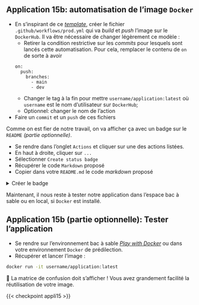 ::: {.application}

## Application 15b: automatisation de l'image `Docker`

- En s'inspirant de ce [_template_](https://github.com/marketplace/actions/build-and-push-docker-images), créer le fichier `.github/workflows/prod.yml` qui va *build* et *push* l'image sur le `DockerHub`. Il va être nécessaire de changer légèrement ce modèle :
    + Retirer la condition restrictive sur les _commits_ pour lesquels sont lancés cette automatisation. Pour cela, remplacer le contenu de `on` de sorte à avoir

  ```.python
  on:
    push:
      branches:
        - main
        - dev
  ```

    + Changer le tag à la fin pour mettre `username/application:latest`
où `username` est le nom d'utilisateur sur `DockerHub`;
    + Optionnel: changer le nom de l'action

- Faire un `commit` et un `push` de ces fichiers

Comme on est fier de notre travail, on va afficher ça avec un badge sur le
`README` _(partie optionnelle)_.

- Se rendre dans l'onglet `Actions` et cliquer sur une des actions listées.
- En haut à droite, cliquer sur `...`
- Sélectionner `Create status badge`
- Récupérer le code `Markdown` proposé
- Copier dans votre `README.md` le code _markdown_ proposé

<details>
<summary>
Créer le badge
</summary>
![](/create-badge.png)
</details>

:::

Maintenant, il nous reste à tester notre application dans l'espace bac à sable
ou en local, si `Docker` est installé.


::: {.application}

## Application 15b (partie optionnelle): Tester l'application

- Se rendre sur l'environnement bac à sable _[Play with Docker](https://labs.play-with-docker.com)_
ou dans votre environnement `Docker` de prédilection.
- Récupérer et lancer l'image :

```.bash
docker run -it username/application:latest
```

🎉 La matrice de confusion doit s'afficher ! Vous avez grandement
facilité la réutilisation de votre image.

:::


{{< checkpoint appli15 >}}

